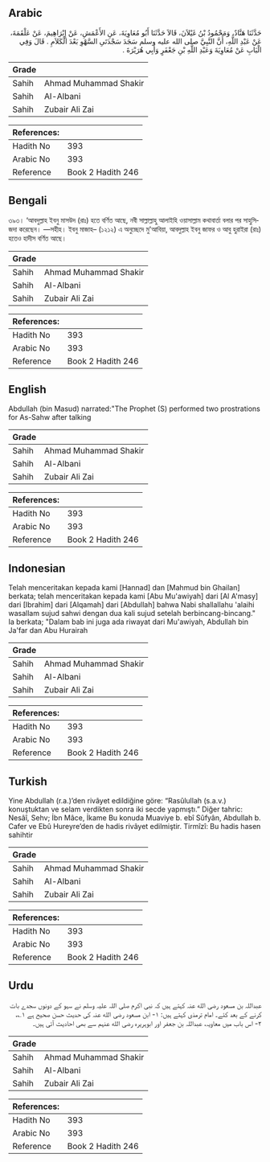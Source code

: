 ## Arabic


<div dir="rtl" lang="ar" style={{fontSize:'larger',backgroundColor:'#f8f9fa',padding:20}}>
حَدَّثَنَا هَنَّادٌ، وَمَحْمُودُ بْنُ غَيْلاَنَ، قَالاَ حَدَّثَنَا أَبُو مُعَاوِيَةَ، عَنِ الأَعْمَشِ، عَنْ إِبْرَاهِيمَ، عَنْ عَلْقَمَةَ، عَنْ عَبْدِ اللَّهِ، أَنَّ النَّبِيَّ صلى الله عليه وسلم سَجَدَ سَجْدَتَىِ السَّهْوِ بَعْدَ الْكَلاَمِ ‏.‏ قَالَ وَفِي الْبَابِ عَنْ مُعَاوِيَةَ وَعَبْدِ اللَّهِ بْنِ جَعْفَرٍ وَأَبِي هُرَيْرَةَ ‏.‏
</div>
<div style={{backgroundColor:'#f8f9fa',padding:20, marginBottom: 10}}><table> <thead> <tr> <th>Grade</th> <th></th> </tr> </thead> <tbody> <tr><td>Sahih</td><td>Ahmad Muhammad Shakir</td></tr><tr><td>Sahih</td><td>Al-Albani</td></tr><tr><td>Sahih</td><td>Zubair Ali Zai</td></tr></tbody></table><table> <thead> <tr> <th>References:</th> <th></th> </tr> </thead> <tbody><tr><td>Hadith No</td><td>393</td></tr><tr><td>Arabic No</td><td>393</td></tr><tr><td>Reference</td><td>Book 2 Hadith 246</td></tr></tbody></table></div>

## Bengali


<div dir="ltr" lang="bn" style={{fontSize:'larger',backgroundColor:'#f8f9fa',padding:20}}>
৩৯৩। ‘আবদুল্লাহ ইবনু মাসউদ (রাঃ) হতে বর্ণিত আছে, নবী সাল্লাল্লাহু আলাইহি ওয়াসাল্লাম কথাবার্তা বলার পর সাহুসিজদা করেছেন। —সহীহ। ইবনু মাজাহ– (১২১২) এ অনুচ্ছেদে মু'আবিয়া, আবদুল্লাহ ইবনু জাফর ও আবু হুরাইরা (রাঃ) হতেও হাদীস বর্ণিত আছে।
</div>
<div style={{backgroundColor:'#f8f9fa',padding:20, marginBottom: 10}}><table> <thead> <tr> <th>Grade</th> <th></th> </tr> </thead> <tbody> <tr><td>Sahih</td><td>Ahmad Muhammad Shakir</td></tr><tr><td>Sahih</td><td>Al-Albani</td></tr><tr><td>Sahih</td><td>Zubair Ali Zai</td></tr></tbody></table><table> <thead> <tr> <th>References:</th> <th></th> </tr> </thead> <tbody><tr><td>Hadith No</td><td>393</td></tr><tr><td>Arabic No</td><td>393</td></tr><tr><td>Reference</td><td>Book 2 Hadith 246</td></tr></tbody></table></div>

## English


<div dir="ltr" lang="en" style={{fontSize:'larger',backgroundColor:'#f8f9fa',padding:20}}>
Abdullah (bin Masud) narrated:"The Prophet (S) performed two prostrations for As-Sahw after talking
</div>
<div style={{backgroundColor:'#f8f9fa',padding:20, marginBottom: 10}}><table> <thead> <tr> <th>Grade</th> <th></th> </tr> </thead> <tbody> <tr><td>Sahih</td><td>Ahmad Muhammad Shakir</td></tr><tr><td>Sahih</td><td>Al-Albani</td></tr><tr><td>Sahih</td><td>Zubair Ali Zai</td></tr></tbody></table><table> <thead> <tr> <th>References:</th> <th></th> </tr> </thead> <tbody><tr><td>Hadith No</td><td>393</td></tr><tr><td>Arabic No</td><td>393</td></tr><tr><td>Reference</td><td>Book 2 Hadith 246</td></tr></tbody></table></div>

## Indonesian


<div dir="ltr" lang="id" style={{fontSize:'larger',backgroundColor:'#f8f9fa',padding:20}}>
Telah menceritakan kepada kami [Hannad] dan [Mahmud bin Ghailan] berkata; telah menceritakan kepada kami [Abu Mu'awiyah] dari [Al A'masy] dari [Ibrahim] dari [Alqamah] dari [Abdullah] bahwa Nabi shallallahu 'alaihi wasallam sujud sahwi dengan dua kali sujud setelah berbincang-bincang." Ia berkata; "Dalam bab ini juga ada riwayat dari Mu'awiyah, Abdullah bin Ja'far dan Abu Hurairah
</div>
<div style={{backgroundColor:'#f8f9fa',padding:20, marginBottom: 10}}><table> <thead> <tr> <th>Grade</th> <th></th> </tr> </thead> <tbody> <tr><td>Sahih</td><td>Ahmad Muhammad Shakir</td></tr><tr><td>Sahih</td><td>Al-Albani</td></tr><tr><td>Sahih</td><td>Zubair Ali Zai</td></tr></tbody></table><table> <thead> <tr> <th>References:</th> <th></th> </tr> </thead> <tbody><tr><td>Hadith No</td><td>393</td></tr><tr><td>Arabic No</td><td>393</td></tr><tr><td>Reference</td><td>Book 2 Hadith 246</td></tr></tbody></table></div>

## Turkish


<div dir="ltr" lang="tr" style={{fontSize:'larger',backgroundColor:'#f8f9fa',padding:20}}>
Yine Abdullah (r.a.)’den rivâyet edildiğine göre: “Rasûlullah (s.a.v.) konuştuktan ve selam verdikten sonra iki secde yapmıştı.” Diğer tahric: Nesâî, Sehv; İbn Mâce, İkame Bu konuda Muaviye b. ebî Sûfyân, Abdullah b. Cafer ve Ebû Hureyre’den de hadis rivâyet edilmiştir. Tirmîzî: Bu hadis hasen sahihtir
</div>
<div style={{backgroundColor:'#f8f9fa',padding:20, marginBottom: 10}}><table> <thead> <tr> <th>Grade</th> <th></th> </tr> </thead> <tbody> <tr><td>Sahih</td><td>Ahmad Muhammad Shakir</td></tr><tr><td>Sahih</td><td>Al-Albani</td></tr><tr><td>Sahih</td><td>Zubair Ali Zai</td></tr></tbody></table><table> <thead> <tr> <th>References:</th> <th></th> </tr> </thead> <tbody><tr><td>Hadith No</td><td>393</td></tr><tr><td>Arabic No</td><td>393</td></tr><tr><td>Reference</td><td>Book 2 Hadith 246</td></tr></tbody></table></div>

## Urdu


<div dir="rtl" lang="ur" style={{fontSize:'larger',backgroundColor:'#f8f9fa',padding:20}}>
عبداللہ بن مسعود رضی الله عنہ کہتے ہیں کہ نبی اکرم صلی اللہ علیہ وسلم نے سہو کے دونوں سجدے بات کرنے کے بعد کئے۔ امام ترمذی کہتے ہیں: ۱- ابن مسعود رضی الله عنہ کی حدیث حسن صحیح ہے ۱؎، ۲- اس باب میں معاویہ، عبداللہ بن جعفر اور ابوہریرہ رضی الله عنہم سے بھی احادیث آئی ہیں۔
</div>
<div style={{backgroundColor:'#f8f9fa',padding:20, marginBottom: 10}}><table> <thead> <tr> <th>Grade</th> <th></th> </tr> </thead> <tbody> <tr><td>Sahih</td><td>Ahmad Muhammad Shakir</td></tr><tr><td>Sahih</td><td>Al-Albani</td></tr><tr><td>Sahih</td><td>Zubair Ali Zai</td></tr></tbody></table><table> <thead> <tr> <th>References:</th> <th></th> </tr> </thead> <tbody><tr><td>Hadith No</td><td>393</td></tr><tr><td>Arabic No</td><td>393</td></tr><tr><td>Reference</td><td>Book 2 Hadith 246</td></tr></tbody></table></div>